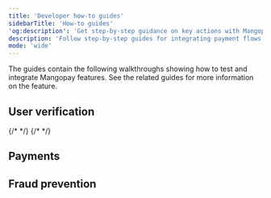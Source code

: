 ```yaml
---
title: 'Developer how-to guides'
sidebarTitle: 'How-to guides'
'og:description': 'Get step-by-step guidance on key actions with Mangopay, from Processing payments to managing user verification.'  
description: 'Follow step-by-step guides for integrating payment flows and user verification.' 
mode: 'wide' 
---
```


The guides contain the following walkthroughs showing how to test and integrate Mangopay features. See the related guides for more information on the feature.

## User verification

<CardGroup cols={2}>
  {/* <Card title="Turn a Natural Payer into an Owner" href="/how-to/turn-payer-owner-natural-users"></Card> */}
  {/* <Card title="Turn a Legal Payer into an Owner" href="/how-to/turn-payer-owner-legal-users"></Card> */}
  <Card title="Submit a KYC document for verification" href="/guides/users/verification/documents/submission/how-to"></Card>
  <Card title="Submit a UBO declaration" href="/guides/users/verification/beneficial-owners/how-to"></Card>
</CardGroup>


## Payments

<CardGroup cols={2}>
  <Card title="Validate a card without debiting a payment" href="/guides/payment-methods/card/validation/how-to"></Card>
  <Card title="Process a card payment" href="/guides/payment-methods/card/direct/how-to"></Card>
  <Card title="Process a recurring card payment" href="/guides/payment-methods/card/recurring/how-to"></Card>
  <Card title="Process a 7-day card preauthorization" href="/guides/payment-methods/card/preauthorization/how-to"></Card>
  <Card title="Process a 30-day card preauthorization" href="/guides/payment-methods/card/deposit-preauthorization/how-to"></Card>
  <Card title="Process a SEPA Direct Debit payment" href="/guides/payment-methods/banking/direct-debit/sepa/how-to"></Card>
  <Card title="Attach a virtual IBAN to a Wallet" href="/guides/payment-methods/banking/virtual-iban/how-to"></Card>
  <Card title="Process an Apple Pay payment" href="/guides/payment-methods/apple-pay/how-to"></Card>
  <Card title="Process a Google Pay payment " href="/guides/payment-methods/google-pay/how-to"></Card>
  <Card title="Process a refund" href="/guides/refunds/how-to"></Card>
  <Card title="Process an Instant Payout" href="/guides/payouts/instant/how-to"></Card>
</CardGroup>

## Fraud prevention

<CardGroup cols={2}>
  <Card title="Integrate the profiler - Web" href="/sdks/profiler/web"></Card>
  <Card title="Integrate the profiler - iOS" href="/sdks/profiler/ios"></Card>
  <Card title="Integrate the profiler - Android" href="/sdks/profiler/android"></Card>
</CardGroup>
